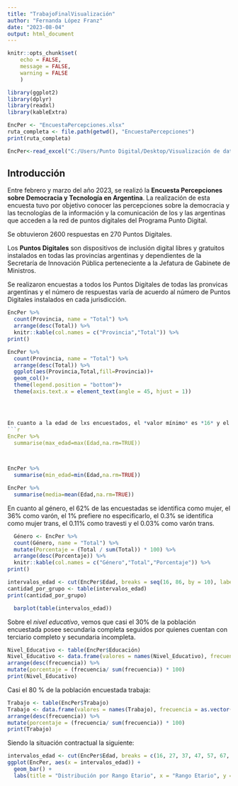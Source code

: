 ```yaml
---
title: "TrabajoFinalVisualización"
author: "Fernanda López Franz"
date: "2023-08-04"
output: html_document
---
```


```r
knitr::opts_chunk$set(
	echo = FALSE,
	message = FALSE,
	warning = FALSE
	)
```

```r
library(ggplot2)
library(dplyr)
library(readxl)
library(kableExtra)
```

```r
EncPer <- "EncuestaPercepciones.xlsx"
ruta_completa <- file.path(getwd(), "EncuestaPercepciones")
print(ruta_completa)
```

```r
EncPer<-read_excel("C:/Users/Punto Digital/Desktop/Visualización de datos/TrabajoFinalVisualizacion/EncuestaPercepciones.xlsx")

```

## Introducción

Entre febrero y marzo del año 2023, se realizó la **Encuesta Percepciones sobre Democracia y Tecnología en Argentina**. La realización de esta encuesta tuvo por objetivo conocer las percepciones sobre la democracia y las tecnologías de la información y la comunicación de los y las argentinas que acceden a la red de puntos digitales del Programa Punto Digital.

Se obtuvieron 2600 respuestas en 270 Puntos Digitales.

Los **Puntos Digitales** son dispositivos de inclusión digital libres y gratuitos instalados en todas las provincias argentinas y dependientes de la Secretaría de Innovación Pública perteneciente a la Jefatura de Gabinete de Ministros.

Se realizaron encuestas a todos los Puntos Digitales de todas las pronvicas argentinas y el número de respuestas varía de acuerdo al número de Puntos Digitales instalados en cada jurisdicción.

```r
EncPer %>%
  count(Provincia, name = "Total") %>% 
  arrange(desc(Total)) %>% 
  knitr::kable(col.names = c("Provincia","Total")) %>% 
print()

```
```r
EncPer %>%
  count(Provincia, name = "Total") %>% 
  arrange(desc(Total)) %>% 
  ggplot(aes(Provincia,Total,fill=Provincia))+
  geom_col()+
  theme(legend.position = "bottom")+
  theme(axis.text.x = element_text(angle = 45, hjust = 1))




En cuanto a la edad de lxs encuestados, el *valor mínimo* es *16* y el *valor máximo* es *84*.El promedio de edad de lxs encuestados es de *35 años*.
```r
EncPer %>% 
  summarise(max_edad=max(Edad,na.rm=TRUE))

  
```
```r
EncPer %>% 
  summarise(min_edad=min(Edad,na.rm=TRUE))
```
```r
EncPer %>% 
  summarise(media=mean(Edad,na.rm=TRUE))
```
En cuanto al género, el 62% de las encuestadas se identifica como mujer, el 36% como varón, el 1% prefiere no especificarlo, el 0.3% se identifica como mujer trans, el 0.11% como travesti y el 0.03% como varón trans. 

```r
  Género <- EncPer %>% 
  count(Género, name = "Total") %>% 
  mutate(Porcentaje = (Total / sum(Total)) * 100) %>% 
  arrange(desc(Porcentaje)) %>% 
  knitr::kable(col.names = c("Género","Total","Porcentaje")) %>% 
print()

```

```r
intervalos_edad <- cut(EncPer$Edad, breaks = seq(16, 86, by = 10), labels = c("16-26", "27-36", "37-46", "47-56", "57-56","67-66","77-86"))
cantidad_por_grupo <- table(intervalos_edad)
print(cantidad_por_grupo)


```
```r

  barplot(table(intervalos_edad))

```
Sobre el *nivel educativo*, vemos que casi el 30% de la población encuestada posee secundaria completa seguidos por quienes cuentan con terciario completo y secundaria incompleta. 

```r
Nivel_Educativo <- table(EncPer$Educación)
Nivel_Educativo <- data.frame(valores = names(Nivel_Educativo), frecuencia = as.vector(Nivel_Educativo)) %>% 
arrange(desc(frecuencia)) %>% 
mutate(porcentaje = (frecuencia/ sum(frecuencia)) * 100)
print(Nivel_Educativo)

```
Casi el 80 % de la población encuestada trabaja:

```r
Trabajo <- table(EncPer$Trabajo)
Trabajo <- data.frame(valores = names(Trabajo), frecuencia = as.vector(Trabajo)) %>% 
arrange(desc(frecuencia)) %>% 
mutate(porcentaje = (frecuencia/ sum(frecuencia)) * 100)
print(Trabajo)
```
Siendo la situación contractual la siguiente:

```r
intervalos_edad <- cut(EncPer$Edad, breaks = c(16, 27, 37, 47, 57, 67, Inf), include.lowest = TRUE) 
ggplot(EncPer, aes(x = intervalos_edad)) +
  geom_bar() +
  labs(title = "Distribución por Rango Etario", x = "Rango Etario", y = "Frecuencia")


```

